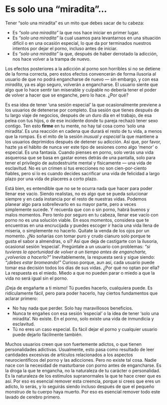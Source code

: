 # Es solo una "miradita"... {#es-solo-una-miradita}

Tener "solo una miradita" es un mito que debes sacar de tu cabeza:

* Es _"solo una miradita"_ la que nos hace iniciar en primer lugar.
* Es _"solo una miradita"_ la cual usamos para levantarnos en una situación difícil o en una ocasión especial, lo que da por terminados nuestros intentos por dejar el porno, incluso antes de iniciar.
* Es _"solo una miradita"_ la que, después de haber derrotado la adicción, nos hace volver a la trampa de nuevo.

Los efectos posteriores a la adicción al porno son horribles si no se detiene de la forma correcta, pero estos efectos convencerán de forma ilusoria al usuario de que no podrá engancharse de nuevo — sin embargo, y con esa _miradita_, ya es algo seguro, volverán a engancharse. El usuario siente que algo que lo hace sentir tan miserable y culpable no debería tener el poder de volver a hacer que se enganche, pero lo hace. ¿Por qué?

Es esa idea de tener 'una sesión especial' la que ocasionalmente previene a los usuarios de detenerse por completo. Esa sesión que tienes después de tu largo viaje de negocios, después de un duro día en el trabajo, de esa pelea con tus hijos, o de ese incidente donde tu pareja rechazó tener sexo contigo. Ten esto **firme** en tu mente, no hay tal cosa como 'solo una miradita'. Es una reacción en cadena que durará el resto de tu vida, a menos que la rompas. Es el mito de la sesión _inusual y especial_ la que mantiene a los usuarios deprimidos después de detener su adicción. Así que, por favor, hazte ya el hábito de nunca ver este tipo de sesiones como algo 'menor' o especial. Es una fantasía. Cuando pienses en porno, solo verás una vida asquerosa que se basa en gastar eones detrás de una pantalla, solo para tener el privilegio de autodestruirte mental y físicamente — una vida de esclavitud. No es un crimen si tus erecciones no son cien-por-ciento fiables, pero sí lo es cuando decides sacrificar una vida de felicidad a largo plazo por una vida de placeres a corto plazo.

Está bien, es entendible que no se te ocurra nada que hacer para poder llenar ese vacío. Siendo realistas, no es algo que se pueda solucionar siempre y en cada instancia por el resto de nuestras vidas. Podemos planear algo para sobrellevarlo en su mayor parte, pero a veces simplemente sucede. Y recuerda que con o sin porno, habrá buenos y malos momentos. Pero tenlo por seguro en tu cabeza, llenar ese vacío con porno no es una solución viable. En esos momentos, considera que te encuentras en una encrucijada y puedes escoger ir hacia una vida llena de miseria, o simplemente no hacerlo. Quítate la venda de los ojos por un momento. ¿No soñarías con tomar puro y crudo cianuro solo porque te gusta el sabor a almendras, o sí? Así que deja de castigarte con la ilusoria, ocasional sesión 'especial'. Pregúntale a un usuario con problemas: _"si tuvieras la oportunidad de volver a un tiempo antes de engancharte, ¿volverías a hacerlo?"_ Inevitablemente, la respuesta será y sigue siendo: _"¡debes estar bromeando!"_ Curioso porque, aun así, cada usuario puede tomar esa decisión todos los días de sus vidas. ¿Por qué no optan por ella? La respuesta es el miedo. Miedo a que no pueden parar o miedo a que la vida no será igual sin el porno.

¡Deja de engañarte a ti mismo! Tú puedes hacerlo, cualquiera puede. Es ridículamente fácil, pero para poder hacerlo, hay ciertos fundamentos que aclarar primero:

* No hay nada que perder. Solo hay maravillosos beneficios.
* Nunca te engañes con esa sesión 'especial' o la idea de tener 'solo una miradita'. No existe. En el porno, solo existe una vida de inmundicia y esclavitud.
* Tú no eres un caso especial. Es fácil dejar el porno y cualquier usuario puede dejarlo fácilmente también.

Muchos usuarios creen que son fuertemente adictos, o que tienen personalidades adictivas. Usualmente, esto pasa como resultado de leer cantidades excesivas de artículos relacionados a los aspectos neurocientíficos del porno y las adicciones. Pero no existe tal cosa. Nadie nace con la necesidad de masturbarse con porno antes de engancharse. Es la droga la que te engancha, no la naturaleza de tu carácter o personalidad. Es la naturaleza de los estímulos supranormales la que te hace creer que es así. Por eso es esencial remover esta creencia, porque si crees que eres un adicto, lo serás, y lo seguirás siendo incluso después de que el pequeño monstruo de tu cuerpo haya muerto. Por eso es esencial remover todo este lavado de cerebro primero.
